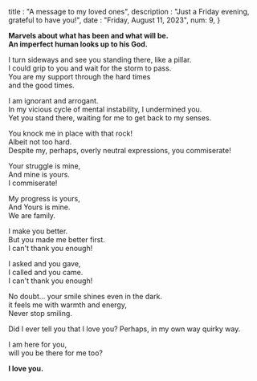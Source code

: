 
title : "A message to my loved ones",
description : "Just a Friday evening, grateful to have you!",
date : "Friday, August 11, 2023",
num: 9,
}

**Marvels about what has been and what will be.** <br />
**An imperfect human looks up to his God.**

I turn sideways and see you standing there, like a pillar. <br />
I could grip to you and wait for the storm to pass. <br />
You are my support through the hard times <br />
and the good times. <br />

I am ignorant and arrogant. <br />
In my vicious cycle of mental instability, I undermined you. <br />
Yet you stand there, waiting for me to get back to my senses. <br />

You knock me in place with that rock! <br />
Albeit not too hard. <br />
Despite my, perhaps, overly neutral expressions, you commiserate! <br />

Your struggle is mine, <br />
And mine is yours. <br />
I commiserate! <br />

My progress is yours, <br />
And Yours is mine. <br />
We are family. <br />

I make you better. <br />
But you made me better first. <br />
I can't thank you enough! <br />

I asked and you gave, <br />
I called and you came. <br />
I can't thank you enough! <br />

No doubt... your smile shines even in the dark. <br />
it feels me with warmth and energy, <br />
Never stop smiling. <br />

Did I ever tell you that I love you? Perhaps, in my own way quirky way. <br />

I am here for you, <br />
will you be there for me too? <br />

**I love you.**
